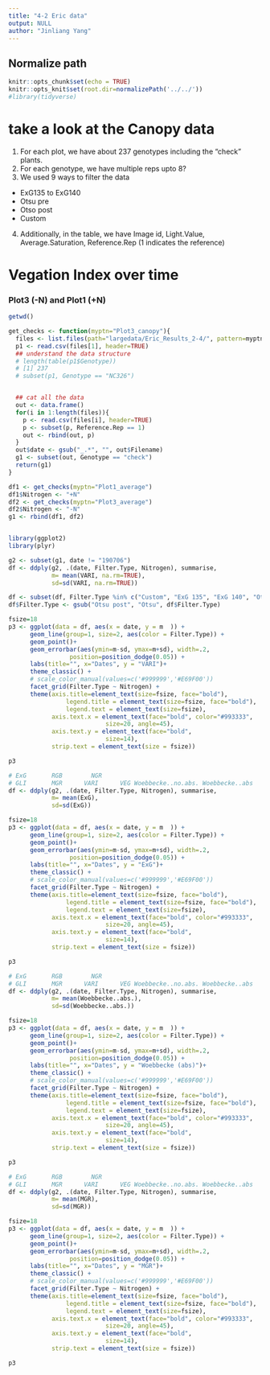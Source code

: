 ```yaml
---
title: "4-2 Eric data"
output: NULL
author: "Jinliang Yang"
---
```


## Normalize path
```r
knitr::opts_chunk$set(echo = TRUE) 
knitr::opts_knit$set(root.dir=normalizePath('../../')) 
#library(tidyverse)
```


# take a look at the Canopy data

1. For each plot, we have about 237 genotypes including the "check" plants.
2. For each genotype, we have multiple reps upto 8?
3. We used 9 ways to filter the data
- ExG135 to ExG140
- Otsu pre
- Otso post
- Custom
4. Additionally, in the table, we have Image id, Light.Value, Average.Saturation, 
Reference.Rep (1 indicates the reference)


# Vegation Index over time

### Plot3 (-N) and Plot1 (+N)
```r
getwd()
```

```r

get_checks <- function(myptn="Plot3_canopy"){
  files <- list.files(path="largedata/Eric_Results_2-4/", pattern=myptn, full.names = TRUE)
  p1 <- read.csv(files[1], header=TRUE)
  ## understand the data structure
  # length(table(p1$Genotype))
  # [1] 237
  # subset(p1, Genotype == "NC326")


  ## cat all the data
  out <- data.frame()
  for(i in 1:length(files)){
    p <- read.csv(files[i], header=TRUE)
    p <- subset(p, Reference.Rep == 1)
    out <- rbind(out, p)
  }
  out$date <- gsub("_.*", "", out$Filename)
  g1 <- subset(out, Genotype == "check")
  return(g1)
}

df1 <- get_checks(myptn="Plot1_average")
df1$Nitrogen <- "+N"
df2 <- get_checks(myptn="Plot3_average")
df2$Nitrogen <- "-N"
g1 <- rbind(df1, df2)


library(ggplot2)
library(plyr)

g2 <- subset(g1, date != "190706")
df <- ddply(g2, .(date, Filter.Type, Nitrogen), summarise,
            m= mean(VARI, na.rm=TRUE),
            sd=sd(VARI, na.rm=TRUE))

df <- subset(df, Filter.Type %in% c("Custom", "ExG 135", "ExG 140", "Otsu post"))
df$Filter.Type <- gsub("Otsu post", "Otsu", df$Filter.Type)

fsize=18
p3 <- ggplot(data = df, aes(x = date, y = m  )) +
      geom_line(group=1, size=2, aes(color = Filter.Type)) +
      geom_point()+
      geom_errorbar(aes(ymin=m-sd, ymax=m+sd), width=.2,
                 position=position_dodge(0.05)) +
      labs(title="", x="Dates", y = "VARI")+
      theme_classic() +
      # scale_color_manual(values=c('#999999','#E69F00'))
      facet_grid(Filter.Type ~ Nitrogen) +
      theme(axis.title=element_text(size=fsize, face="bold"),
                legend.title = element_text(size=fsize, face="bold"),
                legend.text = element_text(size=fsize),
            axis.text.x = element_text(face="bold", color="#993333", 
                           size=20, angle=45),
            axis.text.y = element_text(face="bold",
                           size=14),
            strip.text = element_text(size = fsize))

p3

```

```r
# ExG       RGB        NGR
# GLI       MGR      VARI      VEG Woebbecke..no.abs. Woebbecke..abs
df <- ddply(g2, .(date, Filter.Type, Nitrogen), summarise,
            m= mean(ExG),
            sd=sd(ExG))

fsize=18
p3 <- ggplot(data = df, aes(x = date, y = m  )) +
      geom_line(group=1, size=2, aes(color = Filter.Type)) +
      geom_point()+
      geom_errorbar(aes(ymin=m-sd, ymax=m+sd), width=.2,
                 position=position_dodge(0.05)) +
      labs(title="", x="Dates", y = "ExG")+
      theme_classic() +
      # scale_color_manual(values=c('#999999','#E69F00'))
      facet_grid(Filter.Type ~ Nitrogen) +
      theme(axis.title=element_text(size=fsize, face="bold"),
                legend.title = element_text(size=fsize, face="bold"),
                legend.text = element_text(size=fsize),
            axis.text.x = element_text(face="bold", color="#993333", 
                           size=20, angle=45),
            axis.text.y = element_text(face="bold",
                           size=14),
            strip.text = element_text(size = fsize))

p3

```

```r
# ExG       RGB        NGR
# GLI       MGR      VARI      VEG Woebbecke..no.abs. Woebbecke..abs
df <- ddply(g2, .(date, Filter.Type, Nitrogen), summarise,
            m= mean(Woebbecke..abs.),
            sd=sd(Woebbecke..abs.))

fsize=18
p3 <- ggplot(data = df, aes(x = date, y = m  )) +
      geom_line(group=1, size=2, aes(color = Filter.Type)) +
      geom_point()+
      geom_errorbar(aes(ymin=m-sd, ymax=m+sd), width=.2,
                 position=position_dodge(0.05)) +
      labs(title="", x="Dates", y = "Woebbecke (abs)")+
      theme_classic() +
      # scale_color_manual(values=c('#999999','#E69F00'))
      facet_grid(Filter.Type ~ Nitrogen) +
      theme(axis.title=element_text(size=fsize, face="bold"),
                legend.title = element_text(size=fsize, face="bold"),
                legend.text = element_text(size=fsize),
            axis.text.x = element_text(face="bold", color="#993333", 
                           size=20, angle=45),
            axis.text.y = element_text(face="bold",
                           size=14),
            strip.text = element_text(size = fsize))

p3

```

```r
# ExG       RGB        NGR
# GLI       MGR      VARI      VEG Woebbecke..no.abs. Woebbecke..abs
df <- ddply(g2, .(date, Filter.Type, Nitrogen), summarise,
            m= mean(MGR),
            sd=sd(MGR))

fsize=18
p3 <- ggplot(data = df, aes(x = date, y = m  )) +
      geom_line(group=1, size=2, aes(color = Filter.Type)) +
      geom_point()+
      geom_errorbar(aes(ymin=m-sd, ymax=m+sd), width=.2,
                 position=position_dodge(0.05)) +
      labs(title="", x="Dates", y = "MGR")+
      theme_classic() +
      # scale_color_manual(values=c('#999999','#E69F00'))
      facet_grid(Filter.Type ~ Nitrogen) +
      theme(axis.title=element_text(size=fsize, face="bold"),
                legend.title = element_text(size=fsize, face="bold"),
                legend.text = element_text(size=fsize),
            axis.text.x = element_text(face="bold", color="#993333", 
                           size=20, angle=45),
            axis.text.y = element_text(face="bold",
                           size=14),
            strip.text = element_text(size = fsize))

p3

```